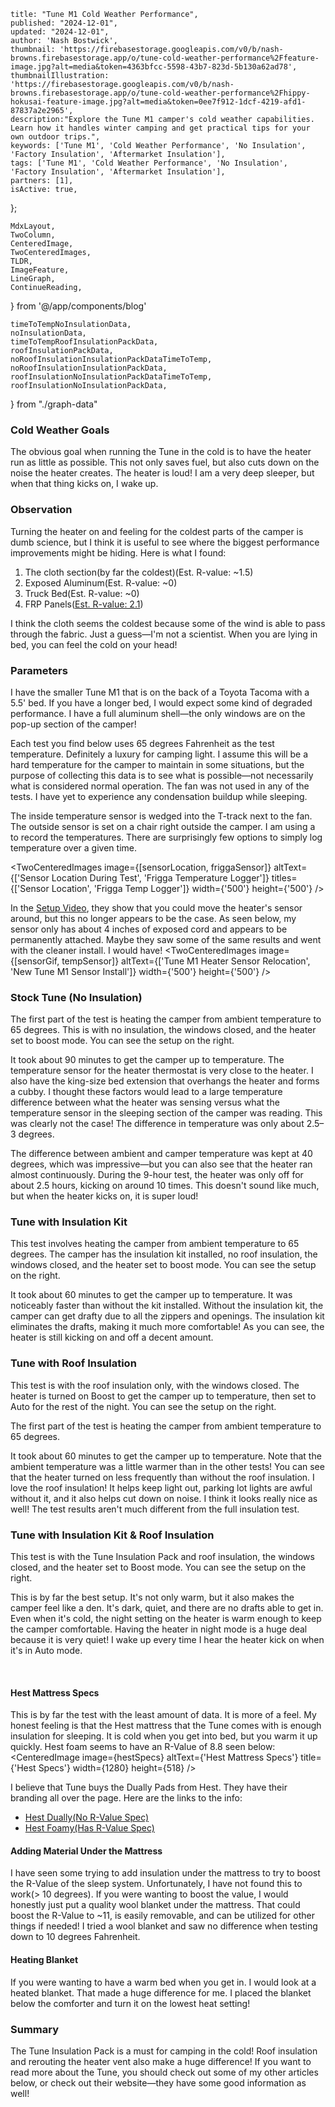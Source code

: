 
    title: "Tune M1 Cold Weather Performance",
    published: "2024-12-01",
    updated: "2024-12-01",
    author: 'Nash Bostwick',
    thumbnail: 'https://firebasestorage.googleapis.com/v0/b/nash-browns.firebasestorage.app/o/tune-cold-weather-performance%2Ffeature-image.jpg?alt=media&token=4363bfcc-5598-43b7-823d-5b130a62ad78',
    thumbnailIllustration: 'https://firebasestorage.googleapis.com/v0/b/nash-browns.firebasestorage.app/o/tune-cold-weather-performance%2Fhippy-hokusai-feature-image.jpg?alt=media&token=0ee7f912-1dcf-4219-afd1-87837a2e2965',
    description:"Explore the Tune M1 camper's cold weather capabilities. Learn how it handles winter camping and get practical tips for your own outdoor trips.",
    keywords: ['Tune M1', 'Cold Weather Performance', 'No Insulation', 'Factory Insulation', 'Aftermarket Insulation'],
    tags: ['Tune M1', 'Cold Weather Performance', 'No Insulation', 'Factory Insulation', 'Aftermarket Insulation'],
    partners: [1],
    isActive: true,
}; 


    MdxLayout,
    TwoColumn,
    CenteredImage, 
    TwoCenteredImages, 
    TLDR,
    ImageFeature,
    LineGraph,
    ContinueReading,
} from '@/app/components/blog'

    timeToTempNoInsulationData,
    noInsulationData,
    timeToTempRoofInsulationPackData,
    roofInsulationPackData,
    noRoofInsulationInsulationPackDataTimeToTemp,
    noRoofInsulationInsulationPackData,
    roofInsulationNoInsulationPackDataTimeToTemp,
    roofInsulationNoInsulationPackData,
} from "./graph-data"




<ImageFeature
    title='Tune M1 Cold Weather Performance'
    image={featureImage}
/>

<MdxLayout>

<TLDR
text="I have put the Tune M1 to the test this winter. I have tested its performance in different configurations and cold weather conditions. This includes no insulation, the Tune Insulation Pack, and other ways to improve the cold-weather performance of the camper. If you are looking for the largest gain for the least amount of work, just buy and install the Tune Insulation Pack."
/>

### Cold Weather Goals
The obvious goal when running the Tune in the cold is to have the heater run as little as possible. This not only saves fuel, but also cuts down on the noise the heater creates. The heater is loud! I am a very deep sleeper, but when that thing kicks on, I wake up.

### Observation
Turning the heater on and feeling for the coldest parts of the camper is dumb science, but I think it is useful to see where the biggest performance improvements might be hiding. Here is what I found:

1. The cloth section(by far the coldest)(Est. R-value: ~1.5)
2. Exposed Aluminum(Est. R-value: ~0)
3. Truck Bed(Est. R-value: ~0)
4. FRP Panels([Est. R-value: 2.1][5]) 

I think the cloth seems the coldest because some of the wind is able to pass through the fabric. Just a guess—I'm not a scientist. When you are lying in bed, you can feel the cold on your head!

### Parameters

I have the smaller Tune M1 that is on the back of a Toyota Tacoma with a 5.5' bed. If you have a longer bed, I would expect some kind of degraded performance. I have a full aluminum shell—the only windows are on the pop-up section of the camper!

Each test you find below uses 65 degrees Fahrenheit as the test temperature. Definitely a luxury for camping light. I assume this will be a hard temperature for the camper to maintain in some situations, but the purpose of collecting this data is to see what is possible—not necessarily what is considered normal operation. The fan was not used in any of the tests. I have yet to experience any condensation buildup while sleeping.

The inside temperature sensor is wedged into the T-track next to the fan. The outside sensor is set on a chair right outside the camper. I am using a <FriggaTempLoger/> to record the temperatures. There are surprisingly few options to simply log temperature over a given time.

<TwoCenteredImages image={[sensorLocation, friggaSensor]} altText={['Sensor Location During Test', 'Frigga Temperature Logger']} titles={['Sensor Location', 'Frigga Temp Logger']} width={'500'} height={'500'} /> 

In the [Setup Video][1], they show that you could move the heater's sensor around, but this no longer appears to be the case. As seen below, my sensor only has about 4 inches of exposed cord and appears to be permanently attached. Maybe they saw some of the same results and went with the cleaner install. I would have!
<TwoCenteredImages image={[sensorGif, tempSensor]} altText={['Tune M1 Heater Sensor Relocation', 'New Tune M1 Sensor Install']} width={'500'} height={'500'} />

### Stock Tune (No Insulation)
<TwoColumn>
The first part of the test is heating the camper from ambient temperature to 65 degrees. This is with no insulation, the windows closed, and the heater set to boost mode. You can see the setup on the right.
<CenteredImage image={insideCamperNoInsulation} altText={'Inside Camper Windows Closed'} width={700} height={700} />
</TwoColumn>

<div className="w-full bg-gray-400 pb-10 rounded-xl">
    <LineGraph title={'Ambient to 65 Degrees(empty)'} data={timeToTempNoInsulationData} />
</div>

It took about 90 minutes to get the camper up to temperature. The temperature sensor for the heater thermostat is very close to the heater. I also have the king-size bed extension that overhangs the heater and forms a cubby. I thought these factors would lead to a large temperature difference between what the heater was sensing versus what the temperature sensor in the sleeping section of the camper was reading. This was clearly not the case! The difference in temperature was only about 2.5–3 degrees.

<div className="w-full bg-gray-400 pb-10 rounded-xl">
    <LineGraph title={'Overnight Heater Performance'} data={noInsulationData} />
</div>

The difference between ambient and camper temperature was kept at 40 degrees, which was impressive—but you can also see that the heater ran almost continuously. During the 9-hour test, the heater was only off for about 2.5 hours, kicking on around 10 times. This doesn't sound like much, but when the heater kicks on, it is super loud!

### Tune with Insulation Kit
This test involves heating the camper from ambient temperature to 65 degrees. The camper has the insulation kit installed, no roof insulation, the windows closed, and the heater set to boost mode. You can see the setup on the right.

<div className="w-full bg-gray-400 pb-10 rounded-xl">
    <LineGraph title={'Ambient to 65 Degrees(empty)'} data={noRoofInsulationInsulationPackDataTimeToTemp} />
</div>

It took about 60 minutes to get the camper up to temperature. It was noticeably faster than without the kit installed. Without the insulation kit, the camper can get drafty due to all the zippers and openings. The insulation kit eliminates the drafts, making it much more comfortable! As you can see, the heater is still kicking on and off a decent amount.

<div className="w-full bg-gray-400 pb-10 rounded-xl">
    <LineGraph title={'Overnight Heater Performance'} data={noRoofInsulationInsulationPackData} />
</div>

### Tune with Roof Insulation

<TwoColumn>
This test is with the roof insulation only, with the windows closed. The heater is turned on Boost to get the camper up to temperature, then set to Auto for the rest of the night. You can see the setup on the right.
<CenteredImage image={insideCamperRoofInsulation} altText={'Inside Camper Windows Closed'} width={700} height={700} />
</TwoColumn>

The first part of the test is heating the camper from ambient temperature to 65 degrees.
<div className="w-full bg-gray-400 pb-10 rounded-xl">
    <LineGraph title={'Ambient to 65 Degrees(empty)'} data={roofInsulationNoInsulationPackDataTimeToTemp} />
</div>

It took about 60 minutes to get the camper up to temperature. Note that the ambient temperature was a little warmer than in the other tests! You can see that the heater turned on less frequently than without the roof insulation. I love the roof insulation! It helps keep light out, parking lot lights are awful without it, and it also helps cut down on noise. I think it looks really nice as well! The test results aren't much different from the full insulation test.

<div className="w-full bg-gray-400 pb-10 rounded-xl">
    <LineGraph title={'Overnight Heater Performance'} data={roofInsulationNoInsulationPackData} />
</div>

### Tune with Insulation Kit & Roof Insulation
<TwoColumn>
This test is with the Tune Insulation Pack and roof insulation, the windows closed, and the heater set to Boost mode. You can see the setup on the right.
<CenteredImage image={insideCamperFullInsulation} altText={'Inside Camper Windows Closed'} width={700} height={700} />
</TwoColumn>

This is by far the best setup. It's not only warm, but it also makes the camper feel like a den. It's dark, quiet, and there are no drafts able to get in. Even when it's cold, the night setting on the heater is warm enough to keep the camper comfortable. Having the heater in night mode is a huge deal because it is very quiet! I wake up every time I hear the heater kick on when it's in Auto mode.

<div className="w-full bg-gray-400 pb-10 rounded-xl">
    <LineGraph title={'Ambient to 65 Degrees(empty)'} data={timeToTempRoofInsulationPackData} />
</div>
<br/>
<div className="w-full bg-gray-400 pb-10 rounded-xl">
    <LineGraph title={'Overnight Heater Performance'} data={roofInsulationPackData} />
</div>

#### Hest Mattress Specs
This is by far the test with the least amount of data. It is more of a feel. My honest feeling is that the Hest mattress that the Tune comes with is enough insulation for sleeping. It is cold when you get into bed, but you warm it up quickly. Hest foam seems to have an R-Value of 8.8 seen below:
<CenteredImage image={hestSpecs} altText={'Hest Mattress Specs'} title={'Hest Specs'} width={1280} height={518} />

I believe that Tune buys the Dually Pads from Hest. They have their branding all over the page. Here are the links to the info:
* [Hest Dually(No R-Value Spec)][3]
* [Hest Foamy(Has R-Value Spec)][3]

#### Adding Material Under the Mattress
I have seen some trying to add insulation under the mattress to try to boost the R-Value of the sleep system. Unfortunately, I have not found this to work(> 10 degrees). If you were wanting to boost the value, I would honestly just put a quality wool blanket under the mattress. That could boost the R-Value to ~11, is easily removable, and can be utilized for other things if needed! I tried a wool blanket and saw no difference when testing down to 10 degrees Fahrenheit.

#### Heating Blanket
If you were wanting to have a warm bed when you get in. I would look at a heated blanket. That made a huge difference for me. I placed the blanket below the comforter and turn it on the lowest heat setting!


### Summary
The Tune Insulation Pack is a must for camping in the cold! Roof insulation and rerouting the heater vent also make a huge difference! If you want to read more about the Tune, you should check out some of my other articles below, or check out their website—they have some good information as well!

<ContinueReading 
    articleOne={relatedArticleOne}
    articleTwo={relatedArticleTwo}
    articleThree={relatedArticleThree}
/>

</MdxLayout>

[1]: https://www.youtube.com/watch?v=RCQB0O0w-uk
[2]: /blog/articals/tune-heater
[3]: https://hest.com/products/dually-extend
[4]: https://hest.com/products/foamy
[5]: https://merrittsupply.com/wp-content/uploads/2017/05/FRP-Honeycomb-TDS.pdf?srsltid=AfmBOopX1vFFzVEkNeA_A-dJcpsNzvkXsbNlbQ7a3B7GgWRglsu6Imd6
[6]: /blog/articals/tune-heated-blanket
[7]: /blog/articals/tune-heater-vent-reroute
[60]: https://www.amazon.com/Homemate-Electric-Heated-Blanket-King/dp/B0D66TNSP3/ref=sr_1_10?dib=eyJ2IjoiMSJ9.waqzPEzZEkepNwdY-eD1ycPhg2nYrNsFRy-XgDNTjLN6U0jsrU9YK7jC98_2jSA2BUgjUl1mvwDXpp2quAQYjzYFD1z9OL6Xc5DgA1WjamnUnPKSbP7-hmcAilWiu62k4d5_fFFjxtIQ1NN7hYlhLPVrDxBwyi4QJpKAM0hfywhUbUCWoJkv5Bj-p0YPz2-nNjTsxBWP_VdPmvCLFtbTPy7H3wz6Je-j2MhimMXEsxKSh6rFKulYdZH9aqAr0yGlBngrMOXvz16khJus0ElxNVBVay6EfHXu1W63Rd1afKA.7jAot0lU-d48m2LB2W3jucof8Eelvzhw6VWyAzrYN1M&dib_tag=se&hvadid=631491241413&hvdev=c&hvlocphy=9023836&hvnetw=g&hvqmt=e&hvrand=6063659926571370957&hvtargid=kwd-391822225100&hydadcr=7439_13294077&keywords=amazon%2Bking%2Bsize%2Belectric%2Bblanket&qid=1734116477&sr=8-10&th=1
